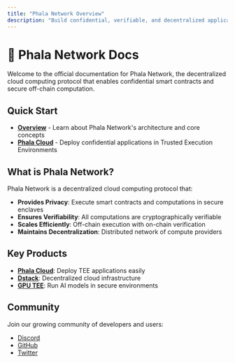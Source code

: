 ```yaml
---
title: "Phala Network Overview"
description: "Build confidential, verifiable, and decentralized applications with Phala Network's Trusted Execution Environment (TEE) technology."
---
```


# 👾 Phala Network Docs

Welcome to the official documentation for Phala Network, the decentralized cloud computing protocol that enables confidential smart contracts and secure off-chain computation.

## Quick Start

- **[Overview](/overview/phala-network)** - Learn about Phala Network's architecture and core concepts
- **[Phala Cloud](/cloud/getting-started/getting-started)** - Deploy confidential applications in Trusted Execution Environments

## What is Phala Network?

Phala Network is a decentralized cloud computing protocol that:

- **Provides Privacy**: Execute smart contracts and computations in secure enclaves
- **Ensures Verifiability**: All computations are cryptographically verifiable
- **Scales Efficiently**: Off-chain execution with on-chain verification
- **Maintains Decentralization**: Distributed network of compute providers

## Key Products

- **[Phala Cloud](/cloud/getting-started/getting-started)**: Deploy TEE applications easily
- **[Dstack](/dstack/overview)**: Decentralized cloud infrastructure
- **[GPU TEE](/gpu-tee/llm-in-tee)**: Run AI models in secure environments

## Community

Join our growing community of developers and users:

- [Discord](https://discord.gg/phala-network)
- [GitHub](https://github.com/Phala-Network/)
- [Twitter](https://twitter.com/PhalaNetwork)